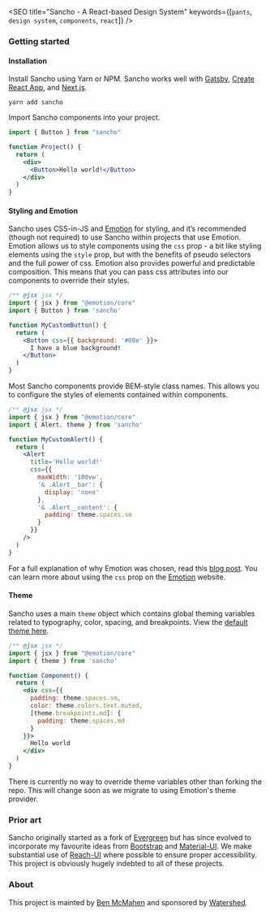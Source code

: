 
<SEO
  title="Sancho - A React-based Design System"
  keywords={[`pants`, `design system`, `components`, `react`]}
/>


### Getting started

#### Installation

Install Sancho using Yarn or NPM. Sancho works well with [Gatsby](https://www.gatsbyjs.org/), [Create React App](https://github.com/facebook/create-react-app), and [Next.js](https://github.com/zeit/next.js/).

```
yarn add sancho
```

Import Sancho components into your project.

```.jsx
import { Button } from "sancho"

function Project() {
  return (
    <div>
      <Button>Hello world!</Button>
    </div>
  )
}
```

#### Styling and Emotion

Sancho uses CSS-in-JS and [Emotion](https://emotion.sh/docs/introduction) for styling, and it’s recommended (though not required) to use Sancho within projects that use Emotion. Emotion allows us to style components using the `css` prop - a bit like styling elements using the `style` prop, but with the benefits of pseudo selectors and the full power of css. Emotion also provides powerful and predictable composition. This means that you can pass css attributes into our components to override their styles.

```.jsx
/** @jsx jsx */
import { jsx } from "@emotion/core"
import { Button } from 'sancho'

function MyCustomButton() {
  return (
    <Button css={{ background: '#08e' }}>
      I have a blue background!
    </Button>
  )
}
```

Most Sancho components provide BEM-style class names. This allows you to configure the styles of elements contained within components.

```.jsx
/** @jsx jsx */
import { jsx } from "@emotion/core"
import { Alert, theme } from 'sancho'

function MyCustomAlert() {
  return (
    <Alert
      title='Hello world!'
      css={{
        maxWidth: '100vw',
        '& .Alert__bar': {
          display: 'none'
        },
        '& .Alert__content': {
          padding: theme.spaces.sm
        }
      }}
    />
  )
}
```

For a full explanation of why Emotion was chosen, read this [blog post](https://benmcmahen.com/why-i-choose-emotion/). You can learn more about using the `css` prop on the [Emotion](https://emotion.sh/docs/css-prop) website.

#### Theme

Sancho uses a main `theme` object which contains global theming variables related to typography, color, spacing, and breakpoints. View the [default theme here](https://github.com/bmcmahen/sancho/blob/master/src/Theme/index.ts).

```.jsx
/** @jsx jsx */
import { jsx } from "@emotion/core"
import { theme } from 'sancho'

function Component() {
  return (
    <div css={{
      padding: theme.spaces.sm,
      color: theme.colors.text.muted,
      [theme.breakpoints.md]: {
        padding: theme.spaces.md
      }
    }}>
      Hello world
    </div>
  )
}
```

There is currently no way to override theme variables other than forking the repo. This will change soon as we migrate to using Emotion's theme provider.

### Prior art

Sancho originally started as a fork of [Evergreen](https://evergreen.segment.com/) but has since evolved to incorporate my favourite ideas from [Bootstrap](https://getbootstrap.com/) and [Material-UI](https://material-ui.com/). We make substantial use of [Reach-UI](https://github.com/reach/reach-ui) where possible to ensure proper accessibility. This project is obviously hugely indebted to all of these projects.

### About

This project is mainted by [Ben McMahen](http://benmcmahen.com) and sponsored by [Watershed](http://www.watershed-ed.org).
